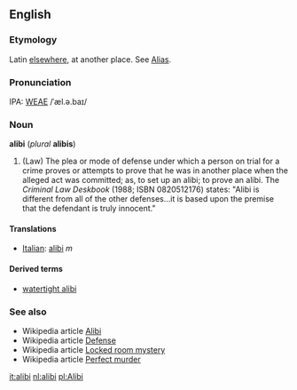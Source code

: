 ==English==
===Etymology===
Latin [[elsewhere]], at another place.  See  [[Alias]].

===Pronunciation===
IPA: [[WEAE]] /ˈæl.ə.baɪ/

===Noun===
'''alibi''' (''plural'' '''alibis''')

#(Law) The plea or mode of defense under which a person on trial for  a crime proves or attempts to prove that he was in another  place when the alleged act was committed; as, to set up an alibi; to prove an alibi. The ''Criminal Law Deskbook'' (1988; ISBN 0820512176) states: "Alibi is different from all of the other defenses...it is based upon the premise that the defendant is truly innocent."
<!-- material copied from Webster's Revised Unabridged Dictionary (1913) -->
<!-- additional material moved from Wikipedia article [[w:Alibi|Alibi]], which should be consulted for historical editing information. -->

====Translations====
*[[Italian]]: [[alibi]] ''m''

====Derived terms====
* [[watertight alibi]]

===See also===
* Wikipedia article [[w:Alibi|Alibi]]
* Wikipedia article [[w:Defense (legal)|Defense]]
* Wikipedia article [[w:Locked room mystery|Locked room mystery]]
* Wikipedia article [[w:Perfect murder|Perfect murder]]

[[it:alibi]]
[[nl:alibi]]
[[pl:Alibi]]